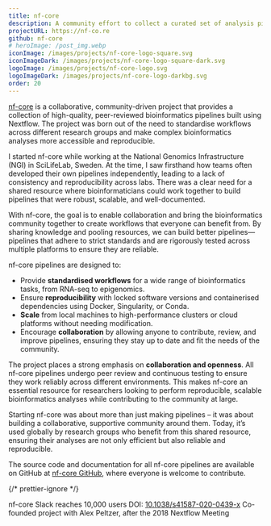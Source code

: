 ```yaml
---
title: nf-core
description: A community effort to collect a curated set of analysis pipelines built using Nextflow
projectURL: https://nf-co.re
github: nf-core
# heroImage: /post_img.webp
iconImage: /images/projects/nf-core-logo-square.svg
iconImageDark: /images/projects/nf-core-logo-square-dark.svg
logoImage: /images/projects/nf-core-logo.svg
logoImageDark: /images/projects/nf-core-logo-darkbg.svg
order: 20
---
```



[nf-core](https://nf-co.re) is a collaborative, community-driven project that provides a collection of high-quality, peer-reviewed bioinformatics pipelines built using Nextflow. The project was born out of the need to standardise workflows across different research groups and make complex bioinformatics analyses more accessible and reproducible.

I started nf-core while working at the National Genomics Infrastructure (NGI) in SciLifeLab, Sweden. At the time, I saw firsthand how teams often developed their own pipelines independently, leading to a lack of consistency and reproducibility across labs. There was a clear need for a shared resource where bioinformaticians could work together to build pipelines that were robust, scalable, and well-documented.

With nf-core, the goal is to enable collaboration and bring the bioinformatics community together to create workflows that everyone can benefit from. By sharing knowledge and pooling resources, we can build better pipelines—pipelines that adhere to strict standards and are rigorously tested across multiple platforms to ensure they are reliable.

nf-core pipelines are designed to:

- Provide **standardised workflows** for a wide range of bioinformatics tasks, from RNA-seq to epigenomics.
- Ensure **reproducibility** with locked software versions and containerised dependencies using Docker, Singularity, or Conda.
- **Scale** from local machines to high-performance clusters or cloud platforms without needing modification.
- Encourage **collaboration** by allowing anyone to contribute, review, and improve pipelines, ensuring they stay up to date and fit the needs of the community.

The project places a strong emphasis on **collaboration and openness**. All nf-core pipelines undergo peer review and continuous testing to ensure they work reliably across different environments. This makes nf-core an essential resource for researchers looking to perform reproducible, scalable bioinformatics analyses while contributing to the community at large.

Starting nf-core was about more than just making pipelines – it was about building a collaborative, supportive community around them. Today, it’s used globally by research groups who benefit from this shared resource, ensuring their analyses are not only efficient but also reliable and reproducible.

The source code and documentation for all nf-core pipelines are available on GitHub at [nf-core GitHub](https://github.com/nf-core), where everyone is welcome to contribute.

{/* prettier-ignore */}
<div class="time-line-container clear-both mb-10 grid gap-4">
  <TimeLineElement title="Reached 10k members" subtitle="September 2024">
    nf-core Slack reaches 10,000 users
  </TimeLineElement>
  <TimeLineElement title="Published in 'Nature Methods'" subtitle="February 2020">
    DOI: <a href="https://doi.org/10.1038/s41587-020-0439-x" class="font-normal text-gray-600 dark:text-gray-400">10.1038/s41587-020-0439-x</a>
  </TimeLineElement>
  <TimeLineElement title="Started project" subtitle="October 2018">
    Co-founded project with Alex Peltzer, after the 2018 Nextflow Meeting
  </TimeLineElement>
</div>

